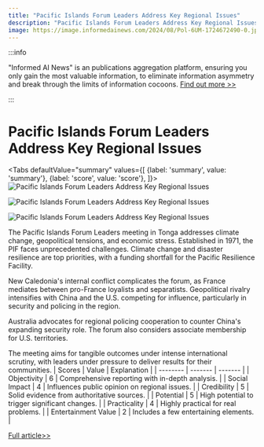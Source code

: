 ```yaml
---
title: "Pacific Islands Forum Leaders Address Key Regional Issues"
description: "Pacific Islands Forum Leaders Address Key Regional Issues"
image: https://image.informedainews.com/2024/08/Pol-6UM-1724672490-0.jpg
---
```



:::info

"Informed AI News" is an publications aggregation platform, ensuring you only gain the most valuable information, to eliminate information asymmetry and break through the limits of information cocoons.  [Find out more >>](/)

:::

# Pacific Islands Forum Leaders Address Key Regional Issues


<Tabs
	defaultValue="summary"
	values={[
	{label: 'summary', value: 'summary'},
	{label: 'score', value: 'score'},
]}>
<TabItem value="summary">
<img
  src="https://image.informedainews.com/2024/08/Pol-6UM-1724672490-0.jpg"
  alt="Pacific Islands Forum Leaders Address Key Regional Issues"
/>

<img
  src="https://image.informedainews.com/2024/08/Pol-NNJ-1724672490-1.jpg"
  alt="Pacific Islands Forum Leaders Address Key Regional Issues"
/>

<img
  src="https://image.informedainews.com/2024/08/Pol-2Kx-1724672490-2.jpg"
  alt="Pacific Islands Forum Leaders Address Key Regional Issues"
/>



The Pacific Islands Forum Leaders meeting in Tonga addresses climate change, geopolitical tensions, and economic stress. Established in 1971, the PIF faces unprecedented challenges. Climate change and disaster resilience are top priorities, with a funding shortfall for the Pacific Resilience Facility.

New Caledonia's internal conflict complicates the forum, as France mediates between pro-France loyalists and separatists. Geopolitical rivalry intensifies with China and the U.S. competing for influence, particularly in security and policing in the region.

Australia advocates for regional policing cooperation to counter China's expanding security role. The forum also considers associate membership for U.S. territories.

The meeting aims for tangible outcomes under intense international scrutiny, with leaders under pressure to deliver results for their communities.
</TabItem>
<TabItem value="score">
	| Scores     | Value   | Explanation |
	| -------- | ------- | ------- |
	| Objectivity  | 6    | Comprehensive reporting with in-depth analysis.    |
	| Social Impact | 4     | Influences public opinion on regional issues.    |
	| Credibility    | 5    | Solid evidence from authoritative sources.    |
	| Potential    | 5    | High potential to trigger significant changes.    |
	| Practicality    | 4    | Highly practical for real problems.    |
	| Entertainment Value    | 2    | Includes a few entertaining elements.    |
</TabItem>
</Tabs>

[Full article>>](https://asia.nikkei.com/Politics/International-relations/Pacific-Island-Forum-leaders-meeting-5-things-to-know)
